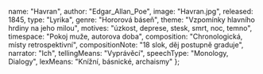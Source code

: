 
  name: "Havran",
  author: "Edgar_Allan_Poe",
  image: "Havran.jpg",
  released: 1845,
  type: "Lyrika",
  genre: "Hororová báseň",
  theme: "Vzpomínky hlavního hrdiny na jeho milou",
  motives: "úzkost, deprese, stesk, smrt, noc, temno",
  timespace: "Pokoj muže, autorova doba",
  composition: "Chronologická, místy retrospektivní",
  compositionNote: "18 slok, děj postupně graduje",
  narrator: "Ich",
  tellingMeans: "Vyprávěcí",
  speechType: "Monology, Dialogy",
  lexMeans: "Knížní, básnické, archaismy"
};

<Title book={book} />

<Book book={book} />

## Postavy

TODO:

## Děj

TODO:

<EdgarAllanPoe />

<Romantismus />
